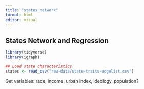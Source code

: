 ```yaml
---
title: "states_network"
format: html
editor: visual
---
```


## States Network and Regression

```r
library(tidyverse)
library(igraph)

## Load state characteristics
states <- read_csv("raw-data/state-traits-edgelist.csv")

```

Get variables:
race, income, urban index, ideology, population?
```r

```

